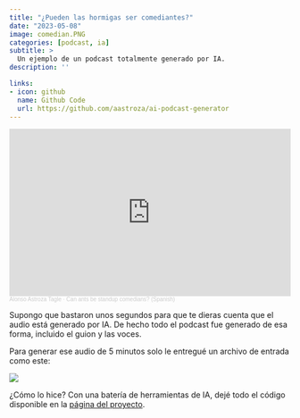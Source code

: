 ```yaml
---
title: "¿Pueden las hormigas ser comediantes?"
date: "2023-05-08"
image: comedian.PNG
categories: [podcast, ia]
subtitle: >
  Un ejemplo de un podcast totalmente generado por IA.
description: ''

links:
- icon: github
  name: Github Code
  url: https://github.com/aastroza/ai-podcast-generator
---
```


<iframe width="100%" height="300" scrolling="no" frameborder="no" allow="autoplay" src="https://w.soundcloud.com/player/?url=https%3A//api.soundcloud.com/tracks/1499422054&color=%23ff5500&auto_play=false&hide_related=false&show_comments=true&show_user=true&show_reposts=false&show_teaser=true&visual=true"></iframe><div style="font-size: 10px; color: #cccccc;line-break: anywhere;word-break: normal;overflow: hidden;white-space: nowrap;text-overflow: ellipsis; font-family: Interstate,Lucida Grande,Lucida Sans Unicode,Lucida Sans,Garuda,Verdana,Tahoma,sans-serif;font-weight: 100;"><a href="https://soundcloud.com/aastroza" title="Alonso Astroza Tagle" target="_blank" style="color: #cccccc; text-decoration: none;">Alonso Astroza Tagle</a> · <a href="https://soundcloud.com/aastroza/can-ants-be-standup-comedians" title="Can ants be standup comedians? (Spanish)" target="_blank" style="color: #cccccc; text-decoration: none;">Can ants be standup comedians? (Spanish)</a></div>

Supongo que bastaron unos segundos para que te dieras cuenta que el audio está generado por IA. De hecho todo el podcast fue generado de esa forma, incluido el guion y las voces.

Para generar ese audio de 5 minutos solo le entregué un archivo de entrada como este:

![](hormigas.png)

¿Cómo lo hice? Con una batería de herramientas de IA, dejé todo el código disponible en la [página del proyecto](/projects/podcast/index.qmd). 